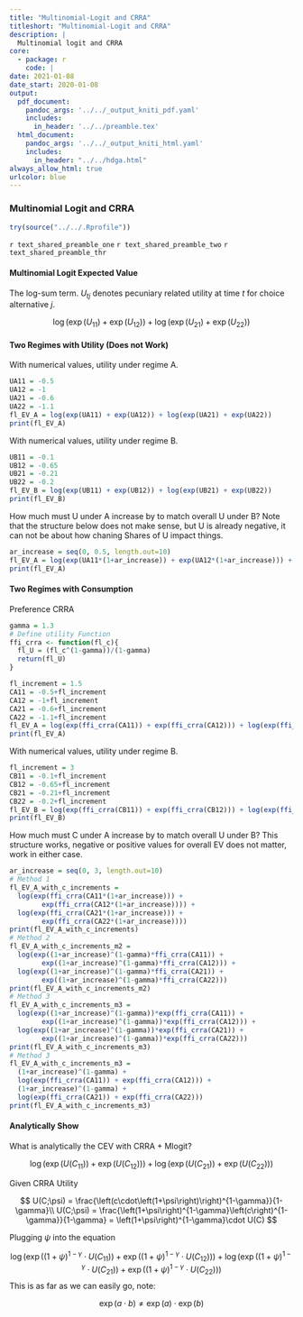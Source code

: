 ```yaml
---
title: "Multinomial-Logit and CRRA"
titleshort: "Multinomial-Logit and CRRA"
description: |
  Multinomial logit and CRRA
core:
  - package: r
    code: |
date: 2021-01-08
date_start: 2020-01-08
output:
  pdf_document:
    pandoc_args: '../../_output_kniti_pdf.yaml'
    includes:
      in_header: '../../preamble.tex'
  html_document:
    pandoc_args: '../../_output_kniti_html.yaml'
    includes:
      in_header: "../../hdga.html"
always_allow_html: true
urlcolor: blue
---
```


### Multinomial Logit and CRRA

```r
try(source("../../.Rprofile"))
```

`r text_shared_preamble_one`
`r text_shared_preamble_two`
`r text_shared_preamble_thr`

#### Multinomial Logit Expected Value

The log-sum term. $U_{tj}$ denotes pecuniary related utility at time $t$ for choice alternative $j$.

$$
\log\left(
  \exp\left(U_{11}\right)
  +\exp\left(U_{12}\right) 
\right)
+ 
\log\left(
  \exp\left(U_{21}\right)
  +\exp\left(U_{22}\right) 
\right)
$$

#### Two Regimes with Utility (Does not Work)

With numerical values, utility under regime A. 

```r
UA11 = -0.5
UA12 = -1
UA21 = -0.6
UA22 = -1.1
fl_EV_A = log(exp(UA11) + exp(UA12)) + log(exp(UA21) + exp(UA22))
print(fl_EV_A)
```

With numerical values, utility under regime B. 

```r
UB11 = -0.1
UB12 = -0.65
UB21 = -0.21
UB22 = -0.2
fl_EV_B = log(exp(UB11) + exp(UB12)) + log(exp(UB21) + exp(UB22))
print(fl_EV_B)
```

How much must U under A increase by to match overall U under B? Note that the structure below does not make sense, but U is already negative, it can not be about how chaning Shares of U impact things.

```r
ar_increase = seq(0, 0.5, length.out=10)
fl_EV_A = log(exp(UA11*(1+ar_increase)) + exp(UA12*(1+ar_increase))) + log(exp(UA21*(1+ar_increase)) + exp(UA22*(1+ar_increase)))
print(fl_EV_A)
```

#### Two Regimes with Consumption

Preference CRRA

```r
gamma = 1.3
# Define utility Function
ffi_crra <- function(fl_c){
  fl_U = (fl_c^(1-gamma))/(1-gamma)
  return(fl_U)
}
```

```r
fl_increment = 1.5
CA11 = -0.5+fl_increment
CA12 = -1+fl_increment
CA21 = -0.6+fl_increment
CA22 = -1.1+fl_increment
fl_EV_A = log(exp(ffi_crra(CA11)) + exp(ffi_crra(CA12))) + log(exp(ffi_crra(CA21)) + exp(ffi_crra(CA22)))
print(fl_EV_A)
```

With numerical values, utility under regime B. 

```r
fl_increment = 3
CB11 = -0.1+fl_increment
CB12 = -0.65+fl_increment
CB21 = -0.21+fl_increment
CB22 = -0.2+fl_increment
fl_EV_B = log(exp(ffi_crra(CB11)) + exp(ffi_crra(CB12))) + log(exp(ffi_crra(CB21)) + exp(ffi_crra(CB22)))
print(fl_EV_B)
```

How much must C under A increase by to match overall U under B? This structure works, negative or positive values for overall EV does not matter, work in either case. 

```r
ar_increase = seq(0, 3, length.out=10)
# Method 1
fl_EV_A_with_c_increments = 
  log(exp(ffi_crra(CA11*(1+ar_increase))) + 
        exp(ffi_crra(CA12*(1+ar_increase)))) + 
  log(exp(ffi_crra(CA21*(1+ar_increase))) + 
        exp(ffi_crra(CA22*(1+ar_increase))))
print(fl_EV_A_with_c_increments)
# Method 2
fl_EV_A_with_c_increments_m2 = 
  log(exp((1+ar_increase)^(1-gamma)*ffi_crra(CA11)) + 
        exp((1+ar_increase)^(1-gamma)*ffi_crra(CA12))) + 
  log(exp((1+ar_increase)^(1-gamma)*ffi_crra(CA21)) + 
        exp((1+ar_increase)^(1-gamma)*ffi_crra(CA22)))
print(fl_EV_A_with_c_increments_m2)
# Method 3
fl_EV_A_with_c_increments_m3 = 
  log(exp((1+ar_increase)^(1-gamma))*exp(ffi_crra(CA11)) + 
        exp((1+ar_increase)^(1-gamma))*exp(ffi_crra(CA12))) + 
  log(exp((1+ar_increase)^(1-gamma))*exp(ffi_crra(CA21)) + 
        exp((1+ar_increase)^(1-gamma))*exp(ffi_crra(CA22)))
print(fl_EV_A_with_c_increments_m3)
# Method 3
fl_EV_A_with_c_increments_m3 = 
  (1+ar_increase)^(1-gamma) + 
  log(exp(ffi_crra(CA11)) + exp(ffi_crra(CA12))) + 
  (1+ar_increase)^(1-gamma) + 
  log(exp(ffi_crra(CA21)) + exp(ffi_crra(CA22)))
print(fl_EV_A_with_c_increments_m3)
```

#### Analytically Show 

What is analytically the CEV with CRRA + Mlogit?

$$
\log\left(
  \exp\left(U\left(C_{11}\right)\right)
  +\exp\left(U\left(C_{12}\right)\right)
\right)
+ 
\log\left(
  \exp\left(U\left(C_{21}\right)\right)
  +\exp\left(U\left(C_{22}\right)\right)
\right)
$$

Given CRRA Utility

$$
U(C;\psi) = \frac{\left(c\cdot\left(1+\psi\right)\right)^{1-\gamma}}{1-\gamma}\\
U(C;\psi) = \frac{\left(1+\psi\right)^{1-\gamma}\left(c\right)^{1-\gamma}}{1-\gamma} = 
\left(1+\psi\right)^{1-\gamma}\cdot U(C)
$$

Plugging $\psi$ into the equation 

$$
\log\left(
  \exp\left(\left(1+\psi\right)^{1-\gamma}\cdot U\left(C_{11}\right)\right)
  +\exp\left(\left(1+\psi\right)^{1-\gamma}\cdot U\left(C_{12}\right)\right)
\right)
+ 
\log\left(
  \exp\left(\left(1+\psi\right)^{1-\gamma}\cdot U\left(C_{21}\right)\right)
  +\exp\left(\left(1+\psi\right)^{1-\gamma}\cdot U\left(C_{22}\right)\right)
\right)
$$
This is as far as we can easily go, note:

$$
\exp(a\cdot b) \neq \exp(a)\cdot\exp(b)
$$


